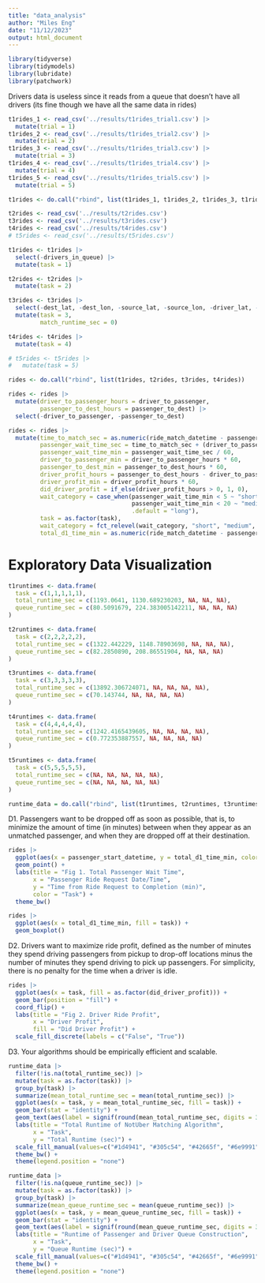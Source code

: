 ```yaml
---
title: "data_analysis"
author: "Miles Eng"
date: "11/12/2023"
output: html_document
---
```

```r

library(tidyverse)
library(tidymodels)
library(lubridate)
library(patchwork)

```

Drivers data is useless since it reads from a queue that doesn't have all drivers (its fine though we have all the same data in rides)

``` r

t1rides_1 <- read_csv('../results/t1rides_trial1.csv') |>
  mutate(trial = 1)
t1rides_2 <- read_csv('../results/t1rides_trial2.csv') |>
  mutate(trial = 2)
t1rides_3 <- read_csv('../results/t1rides_trial3.csv') |>
  mutate(trial = 3)
t1rides_4 <- read_csv('../results/t1rides_trial4.csv') |>
  mutate(trial = 4)
t1rides_5 <- read_csv('../results/t1rides_trial5.csv') |>
  mutate(trial = 5)

t1rides <- do.call("rbind", list(t1rides_1, t1rides_2, t1rides_3, t1rides_4, t1rides_5))

t2rides <- read_csv('../results/t2rides.csv')
t3rides <- read_csv('../results/t3rides.csv')
t4rides <- read_csv('../results/t4rides.csv')
# t5rides <- read_csv('../results/t5rides.csv')

t1rides <- t1rides |>
  select(-drivers_in_queue) |>
  mutate(task = 1)

t2rides <- t2rides |>
  mutate(task = 2)

t3rides <- t3rides |>
  select(-dest_lat, -dest_lon, -source_lat, -source_lon, -driver_lat, -driver_lon) |>
  mutate(task = 3,
         match_runtime_sec = 0)

t4rides <- t4rides |>
  mutate(task = 4) 

# t5rides <- t5rides |>
#   mutate(task = 5)

rides <- do.call("rbind", list(t1rides, t2rides, t3rides, t4rides))

rides <- rides |>
  mutate(driver_to_passenger_hours = driver_to_passenger,
         passenger_to_dest_hours = passenger_to_dest) |>
  select(-driver_to_passenger, -passenger_to_dest)

rides <- rides |>
  mutate(time_to_match_sec = as.numeric(ride_match_datetime - passenger_start_datetime),
         passenger_wait_time_sec = time_to_match_sec + (driver_to_passenger_hours * 60 * 60),
         passenger_wait_time_min = passenger_wait_time_sec / 60,
         driver_to_passenger_min = driver_to_passenger_hours * 60,
         passenger_to_dest_min = passenger_to_dest_hours * 60,
         driver_profit_hours = passenger_to_dest_hours - driver_to_passenger_hours,
         driver_profit_min = driver_profit_hours * 60,
         did_driver_profit = if_else(driver_profit_hours > 0, 1, 0),
         wait_category = case_when(passenger_wait_time_min < 5 ~ "short",
                                   passenger_wait_time_min < 20 ~ "medium",
                                   .default = "long"),
         task = as.factor(task),
         wait_category = fct_relevel(wait_category, "short", "medium", "long"),
         total_d1_time_min = as.numeric(ride_match_datetime - passenger_start_datetime) / 60 + driver_to_passenger_min + passenger_to_dest_min)

```

# Exploratory Data Visualization

```r

t1runtimes <- data.frame(
  task = c(1,1,1,1,1),
  total_runtime_sec = c(1193.0641, 1130.689230203, NA, NA, NA),
  queue_runtime_sec = c(80.5091679, 224.383005142211, NA, NA, NA)
)

t2runtimes <- data.frame(
  task = c(2,2,2,2,2),
  total_runtime_sec = c(1322.442229, 1148.78903698, NA, NA, NA),
  queue_runtime_sec = c(82.2850890, 208.86551904, NA, NA, NA)
)

t3runtimes <- data.frame(
  task = c(3,3,3,3,3),
  total_runtime_sec = c(13892.306724071, NA, NA, NA, NA),
  queue_runtime_sec = c(70.143744, NA, NA, NA, NA)
)

t4runtimes <- data.frame(
  task = c(4,4,4,4,4),
  total_runtime_sec = c(1242.4165439605, NA, NA, NA, NA),
  queue_runtime_sec = c(0.772353887557, NA, NA, NA, NA)
)

t5runtimes <- data.frame(
  task = c(5,5,5,5,5),
  total_runtime_sec = c(NA, NA, NA, NA, NA),
  queue_runtime_sec = c(NA, NA, NA, NA, NA)
)

runtime_data = do.call("rbind", list(t1runtimes, t2runtimes, t3runtimes, t4runtimes, t5runtimes))

```

D1. Passengers want to be dropped off as soon as possible, that is, to minimize 
the amount of time (in minutes) between when they appear as an unmatched 
passenger, and when they are dropped off at their destination.

```r

rides |>
  ggplot(aes(x = passenger_start_datetime, y = total_d1_time_min, color = task)) +
  geom_point() +
  labs(title = "Fig 1. Total Passenger Wait Time",
       x = "Passenger Ride Request Date/Time",
       y = "Time from Ride Request to Completion (min)",
       color = "Task") +
  theme_bw()

rides |>
  ggplot(aes(x = total_d1_time_min, fill = task)) +
  geom_boxplot()

```


D2. Drivers want to maximize ride profit, defined as the number of minutes they 
spend driving passengers from pickup to drop-off locations minus the number 
of minutes they spend driving to pick up passengers. For simplicity, there is 
no penalty for the time when a driver is idle.

```r

rides |>
  ggplot(aes(x = task, fill = as.factor(did_driver_profit))) +
  geom_bar(position = "fill") +
  coord_flip() +
  labs(title = "Fig 2. Driver Ride Profit",
       x = "Driver Profit",
       fill = "Did Driver Profit") +
  scale_fill_discrete(labels = c("False", "True"))

```

D3. Your algorithms should be empirically efficient and scalable.

```r

runtime_data |>
  filter(!is.na(total_runtime_sec)) |>
  mutate(task = as.factor(task)) |>
  group_by(task) |>
  summarize(mean_total_runtime_sec = mean(total_runtime_sec)) |>
  ggplot(aes(x = task, y = mean_total_runtime_sec, fill = task)) +
  geom_bar(stat = "identity") +
  geom_text(aes(label = signif(round(mean_total_runtime_sec, digits = 3))), nudge_y = 500) +
  labs(title = "Total Runtime of NotUber Matching Algorithm",
       x = "Task",
       y = "Total Runtime (sec)") +
  scale_fill_manual(values=c("#1d4941", "#305c54", "#42665f", "#6e9991", "#93c0b8")) +
  theme_bw() +
  theme(legend.position = "none")

runtime_data |>
  filter(!is.na(queue_runtime_sec)) |>
  mutate(task = as.factor(task)) |>
  group_by(task) |>
  summarize(mean_queue_runtime_sec = mean(queue_runtime_sec)) |>
  ggplot(aes(x = task, y = mean_queue_runtime_sec, fill = task)) +
  geom_bar(stat = "identity") +
  geom_text(aes(label = signif(round(mean_queue_runtime_sec, digits = 3))), nudge_y = 5) +
  labs(title = "Runtime of Passenger and Driver Queue Construction",
       x = "Task",
       y = "Queue Runtime (sec)") +
  scale_fill_manual(values=c("#1d4941", "#305c54", "#42665f", "#6e9991", "#93c0b8")) +
  theme_bw() +
  theme(legend.position = "none")

```


